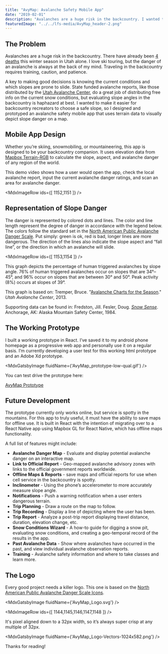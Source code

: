```yaml
---
title: "AvyMap: Avalanche Safety Mobile App"
date: "2019-02-01"
description: "Avalanches are a huge risk in the backcountry. I wanted to make it easier for backcountry recreators to choose a safe slope, so I designed and prototyped an avalanche safety mobile app that uses terrain data to visually depict slope danger on a map. Whether you’re skiing, snowmobiling, or mountaineering, this app is designed to be your backcountry companion."
featuredImage: "../../lfs-media/AvyMap_header-2.png"
---
```



## The Problem

Avalanches are a huge risk in the backcountry. There have already been [4 deaths](https://utahavalanchecenter.org/avalanches/fatalities) this winter season in Utah alone. I love ski touring, but the danger of an avalanche is always at the back of my mind. Traveling in the backcountry requires training, caution, and patience.

A key to making good decisions is knowing the current conditions and which slopes are prone to slide. State funded avalanche reports, like those distributed by the [Utah Avalanche Center](https://utahavalanchecenter.org/), do a great job of distributing free info on the current snow conditions, but evaluating slope angles in the backcountry is haphazard at best. I wanted to make it easier for backcountry recreators to choose a safe slope, so I designed and prototyped an avalanche safety mobile app that uses terrain data to visually depict slope danger on a map.

## Mobile App Design

Whether you’re skiing, snowmobiling, or mountaineering, this app is designed to be your backcountry companion. It uses elevation data from [Mapbox Terrain-RGB](https://docs.mapbox.com/help/troubleshooting/access-elevation-data/#mapbox-terrain-rgb) to calculate the slope, aspect, and avalanche danger of any region of the world.

<p style={{textAlign:'center'}}>
    <MdxVideo src={avyMapsMovie} />
</p>

This demo video shows how a user would open the app, check the local avalanche report, input the current avalanche danger ratings, and scan an area for avalanche danger.

<MdxImageRow ids={[ 1152,1151 ]} />

## Representation of Slope Danger

The danger is represented by colored dots and lines. The color and line length represent the degree of danger in accordance with the legend below. The colors follow the standard set in the [North American Public Avalanche Danger Scale](https://avalanche.org/avalanche-encyclopedia/danger-scale/). Put simply: green is ok, red is bad, longer lines are more dangerous. The direction of the lines also indicate the slope aspect and “fall line”, or the direction in which an avalanche will slide.

<MdxImageRow ids={[ 1153,1154 ]} />

This graph depicts the percentage of human triggered avalanches by slope angle. 76% of human triggered avalanches occur on slopes that are 34°–45°, and 96% occur on slopes that are between 30° and 50°. Peak activity (8%) occurs at slopes of 39°.

This graph is based on: Tremper, Bruce. "[Avalanche Charts for the Season](https://utahavalanchecenter.org/blog/15617)." _Utah Avalanche Center_, 2013.

Supporting data can be found in: Fredston, Jill. Fesler, Doug. [_Snow Sense_](https://smile.amazon.com/Snow-Sense-Evaluating-Avalanche-Hazard/dp/061549935X/). Anchorage, AK: Alaska Mountain Safety Center, 1984.

## The Working Prototype

I built a working prototype in React. I’ve saved it to my android phone homepage as a progressive web app and personally use it on a regular basis. I’m currently developing a user test for this working html prototype and an Adobe Xd prototype.

<MdxGatsbyImage fluidName={'AvyMap_prototype-low-qual.gif'} />

You can test drive the prototype here:

[AvyMap Prototype](https://avymap.bradford.digital)

## Future Development

The prototype currently only works online, but service is spotty in the mountains. For this app to truly useful, it must have the ability to save maps for offline use. It is built in React with the intention of migrating over to a React Native app using Mapbox GL for React Native, which has offline maps functionality.

A full list of features might include:

- **Avalanche Danger Map** - Evaluate and display potential avalanche danger on an interactive map.
- **Link to Official Report** - Geo-mapped avalanche advisory zones with links to the official government reports worldwide.
- **Offline Maps & Reports** - save maps and official reports for use when cell service in the backcountry is spotty.
- **Inclinometer** - Using the phone’s accelerometer to more accurately measure slope angle.
- **Notifications** - Push a warning notification when a user enters dangerous terrain.
- **Trip Planning** - Draw a route on the map to follow.
- **Trip Recording** - Display a line of depicting where the user has been.
- **Trip Report** - Analyze a post-trip report displaying travel distance, duration, elevation change, etc.
- **Snow Conditions Wizard** - A how-to guide for digging a snow pit, evaluating snow conditions, and creating a geo-temporal record of the results in the app.
- **Past Avalanche Data** - Show where avalanches have occurred in the past, and view individual avalanche observation reports.
- **Training** - Avalanche safety information and where to take classes and learn more.

## The Logo

Every good project needs a killer logo. This one is based on the [North American Public Avalanche Danger Scale Icons](https://avalanche.org/avalanche-encyclopedia/danger-scale/).

<MdxGatsbyImage fluidName={'AvyMap_Logo.svg'} />

<MdxImageRow ids={[ 1144,1145,1146,1147,1148 ]} />

It's pixel aligned down to a 32px width, so it’s always super crisp at any multiple of 32px.

<MdxGatsbyImage fluidName={'AvyMap_Logo-Vectors-1024x582.png'} />

Thanks for reading!
